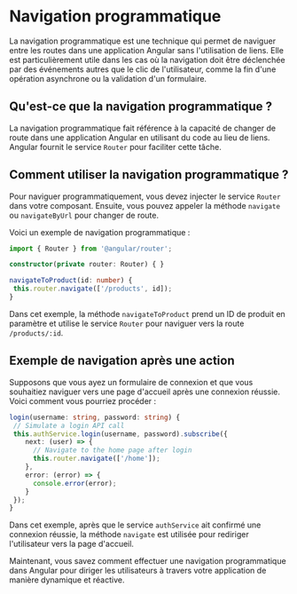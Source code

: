 # Navigation programmatique

La navigation programmatique est une technique qui permet de naviguer entre les routes dans une application Angular sans l'utilisation de liens. Elle est particulièrement utile dans les cas où la navigation doit être déclenchée par des événements autres que le clic de l'utilisateur, comme la fin d'une opération asynchrone ou la validation d'un formulaire.

## Qu'est-ce que la navigation programmatique ?

La navigation programmatique fait référence à la capacité de changer de route dans une application Angular en utilisant du code au lieu de liens. Angular fournit le service `Router` pour faciliter cette tâche.

## Comment utiliser la navigation programmatique ?

Pour naviguer programmatiquement, vous devez injecter le service `Router` dans votre composant. Ensuite, vous pouvez appeler la méthode `navigate` ou `navigateByUrl` pour changer de route.

Voici un exemple de navigation programmatique :

```typescript copy
import { Router } from '@angular/router';

constructor(private router: Router) { }

navigateToProduct(id: number) {
 this.router.navigate(['/products', id]);
}
```

Dans cet exemple, la méthode `navigateToProduct` prend un ID de produit en paramètre et utilise le service `Router` pour naviguer vers la route `/products/:id`.

## Exemple de navigation après une action

Supposons que vous ayez un formulaire de connexion et que vous souhaitiez naviguer vers une page d'accueil après une connexion réussie. Voici comment vous pourriez procéder :

```typescript copy
login(username: string, password: string) {
 // Simulate a login API call
 this.authService.login(username, password).subscribe({
    next: (user) => {
      // Navigate to the home page after login
      this.router.navigate(['/home']);
    },
    error: (error) => {
      console.error(error);
    }
 });
}
```

Dans cet exemple, après que le service `authService` ait confirmé une connexion réussie, la méthode `navigate` est utilisée pour rediriger l'utilisateur vers la page d'accueil.

Maintenant, vous savez comment effectuer une navigation programmatique dans Angular pour diriger les utilisateurs à travers votre application de manière dynamique et réactive.

